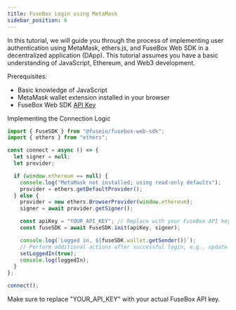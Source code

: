 ```yaml
---
title: FuseBox Login using MetaMask
sidebar_position: 6
---
```


In this tutorial, we will guide you through the process of implementing user authentication using MetaMask, ethers.js, and FuseBox Web SDK in a decentralized application (DApp). This tutorial assumes you have a basic understanding of JavaScript, Ethereum, and Web3 development.

Prerequisites:

- Basic knowledge of JavaScript
- MetaMask wallet extension installed in your browser
- FuseBox Web SDK [API Key](https://console.fuse.io)

Implementing the Connection Logic

```javascript
import { FuseSDK } from "@fuseio/fusebox-web-sdk";
import { ethers } from "ethers";

const connect = async () => {
  let signer = null;
  let provider;

  if (window.ethereum == null) {
    console.log("MetaMask not installed; using read-only defaults");
    provider = ethers.getDefaultProvider();
  } else {
    provider = new ethers.BrowserProvider(window.ethereum);
    signer = await provider.getSigner();

    const apiKey = "YOUR_API_KEY"; // Replace with your FuseBox API key
    const fuseSDK = await FuseSDK.init(apiKey, signer);

    console.log(`Logged in, ${fuseSDK.wallet.getSender()}`);
    // Perform additional actions after successful login, e.g., update UI
    setLoggedIn(true);
    console.log(loggedIn);
  }
};

connect();
```

Make sure to replace "YOUR_API_KEY" with your actual FuseBox API key.
